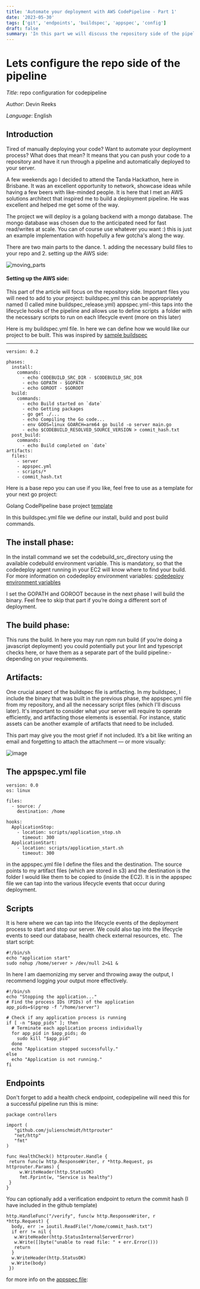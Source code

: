 ```yaml
---
title: 'Automate your deployment with AWS CodePipeline - Part 1'
date: '2023-05-30'
tags: ['git', 'endpoints', 'buildspec', 'appspec', 'config']
draft: false
summary: 'In this part we will discuss the repository side of the pipeline. We will add the necessary files to our repository and discuss what they do.'
---
```


# Lets configure the repo side of the pipeline

_Title_: repo configuration for codepipeline

_Author_: Devin Reeks

_Language_: English

## Introduction

Tired of manually deploying your code? Want to automate your deployment process? What does that mean? It means that you can push your code to a repository and have it run through a pipeline and automatically deployed to your server.

A few weekends ago I decided to attend the Tanda Hackathon, here in Brisbane. It was an excellent opportunity to network, showcase ideas while having a few beers with like-minded people. It is here that I met an AWS solutions architect that inspired me to build a deployment pipeline. He was excellent and helped me get some of the way.

The project we will deploy is a golang backend with a mongo database. The mongo database was chosen due to the anticipated need for fast read/writes at scale. You can of course use whatever you want :) this is just an example implementation with hopefully a few gotcha's along the way.

There are two main parts to the dance. 1. adding the necessary build files to your repo and 2. setting up the AWS side:

![moving_parts](https://dev-blog-v86e.vercel.app/static/images/moving-parts.png)

#### Setting up the AWS side:

This part of the article will focus on the repository side. Important files you will need to add to your project: buildspec.yml this can be appropriately named (I called mine buildspec_release.yml) appspec.yml - this taps into the lifecycle hooks of the pipeline and allows use to define scripts  a folder with the necessary scripts to run on each lifecycle event (more on this later)

Here is my buildspec.yml file. In here we can define how we would like our project to be built. This was inspired by [sample buildspec](https://github.com/dharnitski/golang-codebuild/blob/master/buildspec.yml)

---

```
version: 0.2

phases:
  install:
    commands:
      - echo CODEBUILD_SRC_DIR - $CODEBUILD_SRC_DIR
      - echo GOPATH - $GOPATH
      - echo GOROOT - $GOROOT
  build:
    commands:
      - echo Build started on `date`
      - echo Getting packages
      - go get ./...
      - echo Compiling the Go code...
      - env GOOS=linux GOARCH=arm64 go build -o server main.go
      - echo $CODEBUILD_RESOLVED_SOURCE_VERSION > commit_hash.txt
  post_build:
    commands:
      - echo Build completed on `date`
artifacts:
  files:
    - server
    - appspec.yml
    - scripts/*
    - commit_hash.txt

```

Here is a base repo you can use if you like, feel free to use as a template for your next go project:

Golang CodePipeline base project [template](https://github.com/createdform/created-server)

In this buildspec.yml file we define our install, build and post build commands.

## The install phase:

In the install command we set the codebuild_src_directory using the available codebuild environment variable. This is mandatory, so that the codedeploy agent running in your EC2 will know where to find your build. For more information on codedeploy environment variables: [codedeploy environment variables](https://docs.aws.amazon.com/codebuild/latest/userguide/build-env-ref-env-vars.html)

I set the GOPATH and GOROOT because in the next phase I will build the binary. Feel free to skip that part if you’re doing a different sort of deployment.

## The build phase:

This runs the build. In here you may run npm run build (if you’re doing a javascript deployment) you could potentially put your lint and typescript checks here, or have them as a separate part of the build pipeline:- depending on your requirements.

## Artifacts:

One crucial aspect of the buildspec file is artifacting. In my buildspec, I include the binary that was built in the previous phase, the appspec.yml file from my repository, and all the necessary script files (which I'll discuss later). It's important to consider what your server will require to operate efficiently, and artifacting those elements is essential. For instance, static assets can be another example of artifacts that need to be included.

This part may give you the most grief if not included. It’s a bit like writing an email and forgetting to attach the attachment — or more visually:

![image](https://dev-blog-v86e.vercel.app/static/images/artifact-metaphor.png)

## The appspec.yml file

```
version: 0.0
os: linux

files:
  - source: /
    destination: /home

hooks:
  ApplicationStop:
    - location: scripts/application_stop.sh
      timeout: 300
  ApplicationStart:
    - location: scripts/application_start.sh
      timeout: 300
```

in the appspec.yml file I define the files and the destination. The source points to my artifact files (which are stored in s3) and the destination is the folder I would like them to be copied to (inside the EC2). It is in the appspec file we can tap into the various lifecycle events that occur during deployment.

## Scripts

It is here where we can tap into the lifecycle events of the deployment process to start and stop our server. We could also tap into the lifecycle events to seed our database, health check external resources, etc.  The start script:

```
#!/bin/sh
echo "application start"
sudo nohup /home/server > /dev/null 2>&1 &
```

In here I am daemonizing my server and throwing away the output, I recommend logging your output more effectively.

```
#!/bin/sh
echo "Stopping the application..."
# Find the process IDs (PIDs) of the application
app_pids=$(pgrep -f "/home/server")

# Check if any application process is running
if [ -n "$app_pids" ]; then
  # Terminate each application process individually
  for app_pid in $app_pids; do
    sudo kill "$app_pid"
  done
  echo "Application stopped successfully."
else
  echo "Application is not running."
fi

```

## Endpoints

Don't forget to add a health check endpoint, codepipeline will need this for a successful pipeline run this is mine:

```
package controllers

import (
   "github.com/julienschmidt/httprouter"
   "net/http"
   "fmt"
)

func HealthCheck() httprouter.Handle {
 return func(w http.ResponseWriter, r *http.Request, ps httprouter.Params) {
     w.WriteHeader(http.StatusOK)
     fmt.Fprint(w, "Service is healthy")
 }
}

```

You can optionally add a verification endpoint to return the commit hash (I have included in the github template)

```
http.HandleFunc("/verify", func(w http.ResponseWriter, r *http.Request) {
  body, err := ioutil.ReadFile("/home/commit_hash.txt")
  if err != nil {
   w.WriteHeader(http.StatusInternalServerError)
   w.Write([]byte("unable to read file: " + err.Error()))
   return
  }
  w.WriteHeader(http.StatusOK)
  w.Write(body)
 })

```

for more info on the [appspec file](https://docs.aws.amazon.com/codedeploy/latest/userguide/reference-appspec-file-structure-hooks.html#appspec-hooks-server):
